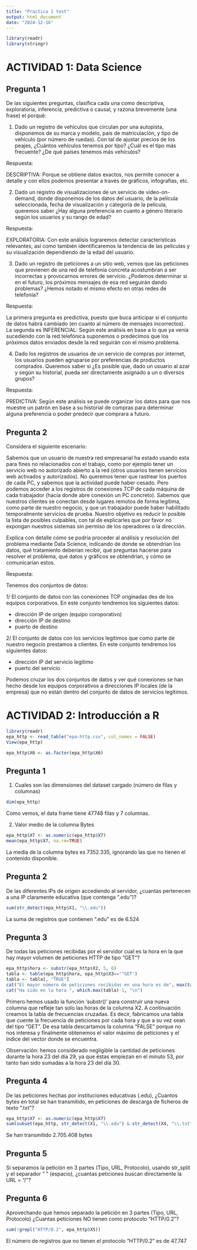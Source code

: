 ```yaml
---
title: "Practica 1 test"
output: html_document
date: "2024-12-16"
---
```


```r
library(readr)
library(stringr)
```

# ACTIVIDAD 1: Data Science

## Pregunta 1

De las siguientes preguntas, clasifica cada una como descriptiva, exploratoria, inferencia, predictiva o causal, y razona brevemente (una frase) el porqué:

1.  Dado un registro de vehículos que circulan por una autopista, disponemos de su marca y modelo, país de matriculación, y tipo de vehículo (por número de ruedas). Con tal de ajustar precios de los peajes, ¿Cuántos vehículos tenemos por tipo? ¿Cuál es el tipo más frecuente? ¿De qué países tenemos más vehículos?

Respuesta:

DESCRIPTIVA: Porque se obtiene datos exactos, nos permite conocer a detalle y con ellos podemos presentar a través de gráficos, infografías, etc.

2.  Dado un registro de visualizaciones de un servicio de video-on-demand, donde disponemos de los datos del usuario, de la película seleccionada, fecha de visualización y categoría de la película, queremos saber ¿Hay alguna preferencia en cuanto a género literario según los usuarios y su rango de edad?

Respuesta:

EXPLORATORIA: Con este análisis lograremos detectar características relevantes, así como también identificaremos la tendencia de las películas y su visualización dependiendo de la edad del usuario.

3.  Dado un registro de peticiones a un sitio web, vemos que las peticiones que provienen de una red de telefonía concreta acostumbran a ser incorrectas y provocarnos errores de servicio. ¿Podemos determinar si en el futuro, los próximos mensajes de esa red seguirán dando problemas? ¿Hemos notado el mismo efecto en otras redes de telefonía?

Respuesta:

La primera pregunta es predictiva, puesto que buca anticipar si el conjunto de datos habrá cambiado (en cuanto al número de mensajes incorrectos). La segunda es INFERENCIAL: Según este análisis en base a lo que ya venía sucediendo con la red telefónica suponemos o predecimos que los próximos datos enviados desde la red seguirán con el mismo problema.

4.  Dado los registros de usuarios de un servicio de compras por internet, los usuarios pueden agruparse por preferencias de productos comprados. Queremos saber si ¿Es posible que, dado un usuario al azar y según su historial, pueda ser directamente asignado a un o diversos grupos?

Respuesta:

PREDICTIVA: Según este análisis se puede organizar los datos para que nos muestre un patrón en base a su historial de compras para determinar alguna preferencia o poder predecir que comprara a futuro.

## Pregunta 2

Considera el siguiente escenario:

Sabemos que un usuario de nuestra red empresarial ha estado usando esta para fines no relacionados con el trabajo, como por ejemplo tener un servicio web no autorizado abierto a la red (otros usuarios tienen servicios web activados y autorizados). No queremos tener que rastrear los puertos de cada PC, y sabemos que la actividad puede haber cesado. Pero podemos acceder a los registros de conexiones TCP de cada máquina de cada trabajador (hacia donde abre conexión un PC concreto). Sabemos que nuestros clientes se conectan desde lugares remotos de forma legítima, como parte de nuestro negocio, y que un trabajador puede haber habilitado temporalmente servicios de prueba. Nuestro objetivo es reducir lo posible la lista de posibles culpables, con tal de explicarles que por favor no expongan nuestros sistemas sin permiso de los operadores o la dirección.

Explica con detalle cómo se podría proceder al análisis y resolución del problema mediante Data Science, indicando de donde se obtendrían los datos, qué tratamiento deberían recibir, qué preguntas hacerse para resolver el problema, qué datos y gráficos se obtendrían, y cómo se comunicarían estos.

Respuesta:

Tenemos dos conjuntos de datos:

1/ El conjunto de datos con las conexiones TCP originadas des de los equipos corporativos. En este conjunto tendremos los siguientes datos:

-   dirección IP de orígen (equipo coroporativo)
-   dirección IP de destino
-   puerto de destino

2/ El conjunto de datos con los servicios legítimos que como parte de nuestro negocio prestamos a clientes. En este conjunto tendremos los siguientes datos:

-   dirección IP del servicio legítimo
-   puerto del servicio

Podemos cruzar los dos conjuntos de datos y ver qué conexiones se han hecho desde los equipos corporativos a direcciones IP locales (de la empresa) que no están dentro del conjunto de datos de servicios legítimos.

# ACTIVIDAD 2: Introducción a R

```r
library(readr)
epa_http <- read_table("epa-http.csv", col_names = FALSE)
View(epa_http)
```

```r
epa_http$X6 <- as.factor(epa_http$X6)
```

## Pregunta 1

1.  Cuales son las dimensiones del dataset cargado (número de filas y columnas)

```r
dim(epa_http)
```

Como vemos, el data frame tiene 47748 filas y 7 columnas.

2.  Valor medio de la columna Bytes

```r
epa_http$X7 <- as.numeric(epa_http$X7)
mean(epa_http$X7, na.rm=TRUE)
```

La media de la columna bytes es 7352.335, ignorando las que no tienen el contenido disponible.

## Pregunta 2

De las diferentes IPs de origen accediendo al servidor, ¿cuantas pertenecen a una IP claramente educativa (que contenga ".edu")?

```r
sum(str_detect(epa_http$X1, "\\.edu"))
```

La suma de registros que contienen ".edu" es de 6.524

## Pregunta 3

De todas las peticiones recibidas por el servidor cual es la hora en la que hay mayor volumen de peticiones HTTP de tipo "GET"?

```r
epa_http$hora <- substr(epa_http$X2, 5, 6)
tabla <- table(epa_http$hora, epa_http$X3=='"GET') 
tabla <- tabla[, "TRUE"]
cat("El mayor número de peticiones recibidas en una hora es de", max(tabla), "\n")
cat("Ha sido en la hora ", which.max(tabla)-1, "\n")

```
Primero hemos usado la función 'substr()' para construir una nueva columna que refleje tan solo las horas de la columna X2. A continuación creamos la tabla de frecuencias cruzadas. Es decir, fabricamos una tabla que cuente la frecuencia de peticiones por cada hora y que a su vez sean del tipo "GET". De esa tabla descartamos la columna "FALSE" porque no nos interesa y finalmente obtenemos el valor máximo de peticiones y el índice del vector donde se encuentra. 

Observación: hemos considerado negligible la cantidad de peticiones durante la hora 23 del día 29, ya que éstas empiezan en el minuto 53, por tanto han sido sumadas a la hora 23 del día 30.

## Pregunta 4

De las peticiones hechas por instituciones educativas (.edu), ¿Cuantos bytes en total se han transmitido, en peticiones de descarga de ficheros de texto ".txt"?

```r
epa_http$X7 <- as.numeric(epa_http$X7)
sum(subset(epa_http, str_detect(X1, "\\.edu") & str_detect(X4, "\\.txt"))$X7, na.rm = TRUE)
```

Se han transmitido 2.705.408 bytes


## Pregunta 5

Si separamos la petición en 3 partes (Tipo, URL, Protocolo), usando str_split y el separador " " (espacio), ¿cuantas peticiones buscan directamente la URL = "/"?

## Pregunta 6

Aprovechando que hemos separado la petición en 3 partes (Tipo, URL, Protocolo) ¿Cuantas peticiones NO tienen como protocolo "HTTP/0.2"?

```r
sum(!grepl("HTTP/0.2", epa_http$X5))
```

El número de registros que no tienen el protocolo "HTTP/0.2" es de 47.747
